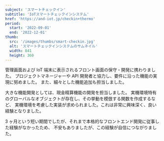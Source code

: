 ```yaml
---
subject: 'スマートチェックイン'
subtitle: 'IoTスマートチェックインシステム'
href: 'https://and-iot.jp/checkin+thermo'
period:
  start: '2022-09-01'
  end: '2022-12-01'
thumb:
  src: '/images/thumbs/smart-checkin.jpg'
  alt: 'スマートチェックインシステムのサムネイル'
  width: 841
  height: 360
---
```


管理画面および IoT 端末に表示されるフロント画面の保守・開発に携わりました。
プロジェクトマネージャーや API 開発者と協力し、要件に沿った機能の実現に努めました。
また、細々とした機能追加も担当しました。

大きな機能開発としては、現金精算機能の開発を担当しました。
実機環境特有のグローバルなオブジェクトが存在し、その挙動を模倣する関数を作成するなど、
実機環境を考慮した実装が求められました。これは非常に興味深く、良い経験となりました。

3 ヶ月という短い期間でしたが、それまで本格的なフロントエンド開発に従事した経験がなかったため、
不安もありましたが、この経験が自信につながりました。
